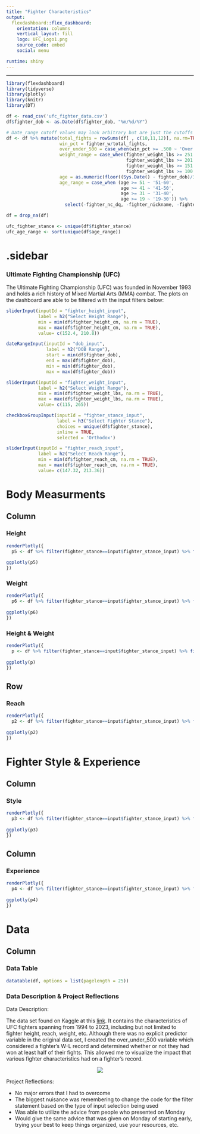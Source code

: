 ```yaml
---
title: "Fighter Characteristics"
output: 
  flexdashboard::flex_dashboard:
    orientation: columns
    vertical_layout: fill
    logo: UFC_Logo1.png
    source_code: embed
    social: menu

runtime: shiny
---
```

<style>                     
.navbar {
  background-color:black;
  border-color:black;
}
.navbar-brand {
color white!important;
}
</style>   
---

```r
library(flexdashboard)
library(tidyverse)
library(plotly)
library(knitr)
library(DT)

df <- read_csv('ufc_fighter_data.csv')
df$fighter_dob <- as.Date(df$fighter_dob, "%m/%d/%Y")

# Date_range cutoff values may look arbitrary but are just the cutoffs for the ages in days (365 * # of years)
df <- df %>% mutate(total_fights = rowSums(df[ , c(10,11,12)], na.rm=TRUE), 
                    win_pct = fighter_w/total_fights, 
                    over_under_500 = case_when(win_pct >= .500 ~ 'Over', TRUE ~ 'Under'), 
                    weight_range = case_when(fighter_weight_lbs >= 251 ~ '251-300',
                                             fighter_weight_lbs >= 201 ~ '201-250',
                                             fighter_weight_lbs >= 151 ~ '151-200',
                                             fighter_weight_lbs >= 100 ~ '100-150'),
                    age = as.numeric(floor((Sys.Date() - fighter_dob)/365)),
                    age_range = case_when (age >= 51 ~ '51-60',
                                           age >= 41 ~ '41-50',
                                           age >= 31 ~ '31-40',
                                           age >= 19 ~ '19-30')) %>% 
                      select(-fighter_nc_dq, -fighter_nickname, -fighter_id, -fighter_url)

df = drop_na(df)

ufc_fighter_stance <- unique(df$fighter_stance)
ufc_age_range <- sort(unique(df$age_range))
```

{.sidebar}
=======================================================================
### Ultimate Fighting Championship (UFC)

The Ultimate Fighting Championship (UFC) was founded in November 1993 and holds 
a rich history of Mixed Martial Arts (MMA) combat. The plots on the dashboard are able to be filtered with the input filters below:

```r
sliderInput(inputId = "fighter_height_input",
            label = h2("Select Height Range"),
            min = min(df$fighter_height_cm, na.rm = TRUE),
            max = max(df$fighter_height_cm, na.rm = TRUE),
            value= c(152.4, 210.8))

dateRangeInput(inputId = "dob_input", 
               label = h2("DOB Range"), 
               start = min(df$fighter_dob), 
               end = max(df$fighter_dob),
               min = min(df$fighter_dob), 
               max = max(df$fighter_dob))

sliderInput(inputId = "fighter_weight_input",
            label = h2("Select Weight Range"),
            min = min(df$fighter_weight_lbs, na.rm = TRUE),
            max = max(df$fighter_weight_lbs, na.rm = TRUE),
            value= c(115, 265))

checkboxGroupInput(inputId = "fighter_stance_input", 
                   label = h3("Select Fighter Stance"),
                   choices = unique(df$fighter_stance), 
                   inline = TRUE,
                   selected = 'Orthodox')

sliderInput(inputId = "fighter_reach_input",
            label = h2("Select Reach Range"),
            min = min(df$fighter_reach_cm, na.rm = TRUE),
            max = max(df$fighter_reach_cm, na.rm = TRUE),
            value= c(147.32, 213.36))
```


Body Measurments
=======================================================================
Column {data-width=500, .tabset}
-----------------------------------------------------------------------

### Height

```r
renderPlotly({
  p5 <- df %>% filter(fighter_stance==input$fighter_stance_input) %>% filter(fighter_dob > input$dob_input[1], fighter_dob < input$dob_input[2]) %>% filter(fighter_height_cm>input$fighter_height_input[1], fighter_height_cm<input$fighter_height_input[2]) %>% filter(fighter_reach_cm>input$fighter_reach_input[1], fighter_reach_cm<input$fighter_reach_input[2]) %>% filter(fighter_weight_lbs>input$fighter_weight_input[1], fighter_weight_lbs<input$fighter_weight_input[2]) %>% ggplot(aes(x=fighter_height_cm, color = over_under_500)) + geom_density() + theme_dark() + ggtitle("Comparison of Fighter Height (cm)\nby Record") + labs(caption = "Based on 1994-2023 UFC Fighter Data") + theme(plot.caption = element_text(hjust=1)) + theme(plot.title = element_text(hjust=0.5)) + theme(plot.title = element_text(size=10))
  
ggplotly(p5)
})
```

### Weight

```r
renderPlotly({
  p6 <- df %>% filter(fighter_stance==input$fighter_stance_input) %>% filter(fighter_dob > input$dob_input[1], fighter_dob < input$dob_input[2]) %>% filter(fighter_height_cm>input$fighter_height_input[1], fighter_height_cm<input$fighter_height_input[2]) %>% filter(fighter_reach_cm>input$fighter_reach_input[1], fighter_reach_cm<input$fighter_reach_input[2]) %>% filter(fighter_weight_lbs>input$fighter_weight_input[1], fighter_weight_lbs<input$fighter_weight_input[2]) %>% ggplot(aes(x=fighter_weight_lbs, color = over_under_500)) + geom_density() + theme_dark() + ggtitle("Comparison of Fighter Weight (lbs)\nby Record") + labs(caption = "Based on 1994-2023 UFC Fighter Data") + theme(plot.caption = element_text(hjust=1)) + theme(plot.title = element_text(hjust=0.5)) + theme(plot.title = element_text(size=10))
  
ggplotly(p6)
})
```

### Height & Weight

```r
renderPlotly({
  p <- df %>% filter(fighter_stance==input$fighter_stance_input) %>% filter(fighter_dob > input$dob_input[1], fighter_dob < input$dob_input[2]) %>% filter(fighter_height_cm>input$fighter_height_input[1], fighter_height_cm<input$fighter_height_input[2]) %>% filter(fighter_reach_cm>input$fighter_reach_input[1], fighter_reach_cm<input$fighter_reach_input[2]) %>% filter(fighter_weight_lbs>input$fighter_weight_input[1], fighter_weight_lbs<input$fighter_weight_input[2]) %>% ggplot(aes(x=fighter_height_cm, y=fighter_weight_lbs, color = over_under_500)) + geom_point() + theme_dark() + ggtitle("Comparison of Fighter Height (cm),\nWeight (lbs), & Record") + labs(caption = "Based on 1994-2023 UFC Fighter Data") + theme(plot.caption = element_text(hjust=1)) + theme(plot.title = element_text(hjust=0.5)) + theme(plot.title = element_text(size=10))
  
ggplotly(p)
})
```

Row {data-width=500}
-----------------------------------------------------------------------

### Reach

```r
renderPlotly({
  p2 <- df %>% filter(fighter_stance==input$fighter_stance_input) %>% filter(fighter_dob > input$dob_input[1], fighter_dob < input$dob_input[2]) %>% filter(fighter_height_cm>input$fighter_height_input[1], fighter_height_cm<input$fighter_height_input[2]) %>% filter(fighter_reach_cm>input$fighter_reach_input[1], fighter_reach_cm<input$fighter_reach_input[2]) %>% filter(fighter_weight_lbs>input$fighter_weight_input[1], fighter_weight_lbs<input$fighter_weight_input[2]) %>% ggplot(aes(x=fighter_reach_cm, color = over_under_500)) + geom_density() + theme_dark() + ggtitle("Comparison of Fighter Reach (cm)\nby Record") + labs(caption = "Based on 1994-2023 UFC Fighter Data") + theme(plot.caption = element_text(hjust=1)) + theme(plot.title = element_text(hjust=0.5)) + theme(plot.title = element_text(size=10))
  
ggplotly(p2)
})
```

Fighter Style & Experience
=======================================================================
Column {data-width=500}
-----------------------------------------------------------------------
### Style

```r
renderPlotly({
  p3 <- df %>% filter(fighter_stance==input$fighter_stance_input) %>% filter(fighter_dob > input$dob_input[1], fighter_dob < input$dob_input[2]) %>% filter(fighter_height_cm>input$fighter_height_input[1], fighter_height_cm<input$fighter_height_input[2]) %>% filter(fighter_reach_cm>input$fighter_reach_input[1], fighter_reach_cm<input$fighter_reach_input[2]) %>% filter(fighter_weight_lbs>input$fighter_weight_input[1], fighter_weight_lbs<input$fighter_weight_input[2]) %>% ggplot(aes(x=fighter_stance, fill=over_under_500)) + geom_bar() + ggtitle("Number of Fighters by Fighter Stance\n& Record")+ labs(caption = "Based on 1994-2023 UFC Fighter Data") + theme(plot.caption = element_text(hjust=1)) + theme(plot.title = element_text(hjust=0.5)) + theme(plot.title = element_text(size=10)) + ylab('# of Fighters')
  
ggplotly(p3)
})
```

Column {data-width=500}
-----------------------------------------------------------------------
### Experience

```r
renderPlotly({
  p4 <- df %>% filter(fighter_stance==input$fighter_stance_input) %>% filter(fighter_dob > input$dob_input[1], fighter_dob < input$dob_input[2]) %>% filter(fighter_height_cm>input$fighter_height_input[1], fighter_height_cm<input$fighter_height_input[2]) %>% filter(fighter_reach_cm>input$fighter_reach_input[1], fighter_reach_cm<input$fighter_reach_input[2]) %>% filter(fighter_weight_lbs>input$fighter_weight_input[1], fighter_weight_lbs<input$fighter_weight_input[2]) %>% ggplot(aes(x=age, y=total_fights, color = over_under_500)) + geom_point() + ggtitle("Comparison of Age,\nTotal Fights, & Record")+ labs(caption = "Based on 1994-2023 UFC Fighter Data") + theme(plot.caption = element_text(hjust=1)) + theme(plot.title = element_text(hjust=0.5)) + theme(plot.title = element_text(size=10))
  
ggplotly(p4)
})
```


Data
=======================================================================

Column {data-width=1000, .tabset}
-----------------------------------------------------------------------
### Data Table
```r
datatable(df, options = list(pagelength = 25))
```

### Data Description & Project Reflections
Data Description:

The data set found on Kaggle at this [link](https://www.kaggle.com/datasets/remypereira/mma-dataset-2023-ufc?select=ufc_fighter_data.csv). It contains the characteristics of UFC fighters spanning from 1994 to 2023, including but not limited to fighter height, reach, weight, etc. Although there was no explicit predictor variable in the original data set, I created the over_under_500 variable which considered a fighter's W-L record and determined whether or not they had won at least half of their fights. This allowed me to visualize the impact that various fighter characteristics had on a fighter's record. 

<center><img src="UFC_Fighting1.jpg"></center>

Project Reflections:

- No major errors that I had to overcome
- The biggest nuisance was remembering to change the code for the filter statement based on the type of input selection being used
- Was able to utilize the advice from people who presented on Monday
- Would give the same advice that was given on Monday of starting early, trying your best to keep things organized, use your resources, etc.